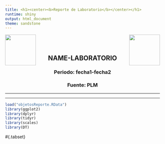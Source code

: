 ```yaml
---
title: <h1><center><b>Reporte de Laboratorio</b></center></h1>
runtime: shiny
output: html_document
theme: sandstone
---
```

<img src="Logo.png" width="100" height="100" style="float: right" />
<img src="plm.png" width="100" height="100" style="float: left" />
<br></br>
<h2><center>NAME-LABORATORIO</center></h2>
<h3><center>Periodo: fecha1-fecha2</center></h3>
<h3><center>Fuente: PLM</center></h3>
***
***

```r
load("objetosReporte.RData")
library(ggplot2)
library(dplyr)
library(tidyr)
library(scales)
library(DT)
```

#{.tabset}

<!---SECCION RESUMEN

##**Consultas por marcas**
<h2><center>Total de Consultas Mensuales</h2></center>
```r
renderPlot({
  meses<-months(listaTablas$grafPeriodosActual$searchdateMonths, abbreviate = T)
  mesesN<-as.numeric(format(listaTablas$grafPeriodosActual$searchdateMonths, "%m"))
  ggplot(data = listaTablas$grafPeriodosActual, aes(x=mesesN, y=ConsultasTotales, group=Periodo, colour=as.factor(Periodo))) + geom_line(size=1) + geom_point(size=3) + geom_text(aes(label = format(ConsultasTotales, big.mark = ",", scientific = F), vjust= -1), size = 4) + labs(x = "Mes", y = "Consultas") + expand_limits(y=0) + theme(axis.title = element_text(size=16), axis.text.x=element_text(size=12), axis.text.y=element_text(hjust=1, size=10), axis.line = element_line(colour = "black"), legend.title=element_blank()) + scale_y_continuous(labels = comma, expand = c(0.05, 10)) + scale_x_continuous(breaks=mesesN, labels = meses)
  })
```

<h3>Tabla: Consultas mensuales de los dos periodos</h3>
```r
renderDataTable(listaTablas$consultasPeriodos)
```

<h2><center>Marcas más consultadas del periodo</h2></center>
```r
sliderInput("selectNumBrands", "Ver número de marcas:", min=5, max=20, value = 10, step=5, width = NULL  )
renderPlot({
    ggplot(data=listaTablas$grafTopMarcas[1:input$selectNumBrands,], aes(x=reorder(Marca, -Consultas), y=Consultas, fill=Consultas)) + geom_bar(stat="identity") + geom_text(aes(label=format(Consultas, big.mark = ",", scientific = F)), vjust=-0.5, color="black", size=4) + theme(legend.position="none", axis.title = element_text(size=16), axis.text.x=element_text(angle=45, hjust=1, size=12), axis.text.y=element_text(hjust=1, size=10),axis.line = element_line(colour = "black")) + theme(legend.position="none") + labs(x = "Marca", y = "Consultas") + theme(axis.text.x=element_text(angle=45, hjust=1, size = 12), axis.title.y = element_text(size = 12)) + scale_y_continuous(labels = comma, expand = c(0.1, 0))
  })
```

<h3>Tabla: Marcas más consultadas</h3>
```r
renderDataTable(listaTablas$TopMarcas)
```

<h3><center>Comportamiento mensual de las marcas más consultadas</h3></center>

```r
renderPlot({
  topMarcas<-listaTablas$TopMarcas[1:input$selectNumBrands,]$Marca
  tablaEspecialidad<-listaTablas$consultasMarcasMensual[which(listaTablas$consultasMarcasMensual$Marca %in% topMarcas),]
  ggplot(tablaEspecialidad, aes(x=Fecha, y=Consultas, colour=Marca)) + geom_line(aes(group = Marca), size=1) + geom_point(size=2) + labs(x = "Mes", y = "Consultas") + theme(axis.title = element_text(size=16), axis.text.x=element_text(size=12), axis.text.y=element_text(hjust=1, size=10), legend.title=element_text(hjust=0.5, size=14, face="bold"), axis.line = element_line(colour = "black")) + scale_y_continuous(labels = comma) + scale_x_date(labels = date_format("%b"), date_breaks = "1 month")
  })
```

<h3>Tabla: Consultas a todas las marcas por mes</h3>

```r
renderDataTable(listaTablas$TopMarcasMes)
```

SECCION RESUMEN-->

<!---SECCION DISPOSITIVOS

##**Consultas por Dispositivo**
<h2><center>Consultas por dispositivo</h2></center>

```r
renderPlot({
  Dispositivos<-paste(listaTablas$consultasDispositivos$Dispositivo, listaTablas$consultasDispositivos$Porcentaje, " ")
  ggplot(listaTablas$consultasDispositivos, aes(x="", y=Consultas, fill=Dispositivos)) + geom_bar(width=1, stat="identity", color="black") + coord_polar(theta="y", start=0) + theme_void() + labs(x="", y="") + theme(legend.title=element_text(hjust=0.5, size=20, face="bold"), legend.text = element_text(size = 18)) + guides(fill=guide_legend(override.aes=list(colour=NA)))
})

renderDataTable({format(listaTablas$consultasDispositivos, big.mark=",", scientific=F)})
```

SECCION DISPOSITIVOS-->

<!--SECCION PROFESIONES

##**Consultas por Profesión**
<h2><center>Consultas por profesión</h2></center>
```r
renderPlot({
ggplot(listaTablas$consultasTotalesProfesion, aes(x=reorder(Profesión, -Consultas), y=Consultas, fill=Consultas)) + geom_bar(stat="identity") + geom_text(aes(label=Porcentaje), vjust=-0.7, size=5) + theme(legend.position="none", axis.title = element_text(size=16), axis.line = element_line(colour = "black"), axis.text.x=element_text(size=12), axis.text.y=element_text(hjust=1, size=10)) + labs(x="Profesión", y="Consultas") + scale_y_continuous(labels = comma, expand = c(0.1, 0))
})
renderDataTable({listaTablas$consultasTotalesProfesion})
```

<h2><center>Consultas por profesión por mes</h2></center>
```r
renderPlot({
ggplot(listaTablas$grafProfesionMes, aes(x=Fecha, y=Consultas, colour=Profesion)) + geom_line(aes(group = Profesion), size=1) + geom_point(size=2) + labs(x="Mes", y="Consultas") + theme(axis.title = element_text(size=16), axis.text.x=element_text(size=12), axis.text.y=element_text(hjust=1, size=10), legend.title=element_text(hjust=0.5, size=14, face="bold"), axis.line = element_line(colour = "black")) + scale_x_date(labels = date_format("%b"), date_breaks = "1 month") + scale_y_continuous(labels = comma)
})
```

<h3>Tabla: Consultas por profesión por mes</h3>
```r
renderDataTable(listaTablas$consultasProfesionMes)
```

SECCION PROFESIONES-->

<!-- SECCION ESPECIALIDADES

##**Consultas por Especialidad**
<h2><center>Consultas por especialidad</h2></center>
```r
sliderInput("sliderNespecialidades", "Ver número de especialidades:", min=5, max=20, value = 10, step=5)

renderPlot({
  ggplot(listaTablas$consultasTotalesEspecialidades[1:input$sliderNespecialidades,], aes(x=reorder(Especialidad, -Consultas), y=Consultas, fill=Consultas)) + geom_bar(stat="identity") + geom_text(aes(label=Porcentaje), vjust=-0.7, size=4) + theme(legend.position="none", axis.title = element_text(size=16), axis.text.x=element_text(angle=45, hjust=1, size=12), axis.text.y=element_text(hjust=1, size=10),axis.line = element_line(colour = "black")) + labs(x="Especialidad", y="Consultas") + scale_y_continuous(labels = comma, expand = c(0.1, 0))
  })
```

<h3>Tabla: Consultas por especialidad</h3>
```r
renderDataTable(listaTablas$consultasTotalesEspecialidades)
```

<h2><center>Consultas por especialidad por mes</h2></center>
```r
renderPlot({
  topEsp<-listaTablas$consultasTotalesEspecialidades[1:input$sliderNespecialidades,]$Especialidad
  tablaEspecialidad<-listaTablas$grafEspecialidadesMes[which(listaTablas$grafEspecialidadesMes$Especialidad %in% topEsp),]
  ggplot(tablaEspecialidad, aes(x=Fecha, y=Consultas, colour=Especialidad)) + geom_line(aes(group = Especialidad), size=1) + geom_point(size=2) + labs(x="Mes", y="Consultas") + theme(plot.title = element_text(hjust=0.5, size=15), legend.title=element_text(hjust=0.5, size=14, face="bold"), axis.title = element_text(size=16), axis.text.x=element_text(size=12), axis.text.y=element_text(hjust=1, size=10), axis.line = element_line(colour = "black")) + scale_x_date(labels = date_format("%b"), date_breaks = "1 month") + theme() + scale_y_continuous(labels = comma)
  })
```

<h3>Tabla: Consultas por especialidad por mes</h3>
```r
renderDataTable(listaTablas$consultasEspecialidadMes)
```

SECCION ESPECIALIDADES -->
